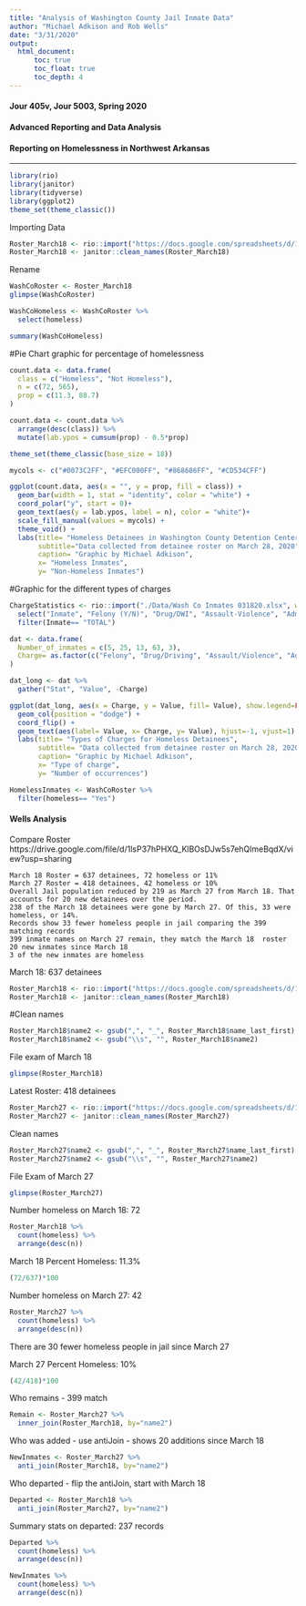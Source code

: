 ```yaml
---
title: "Analysis of Washington County Jail Inmate Data"
author: "Michael Adkison and Rob Wells"
date: "3/31/2020"
output: 
  html_document:
      toc: true
      toc_float: true
      toc_depth: 4
---
```

 

#### Jour 405v, Jour 5003, Spring 2020    

#### Advanced Reporting and Data Analysis

#### Reporting on Homelessness in Northwest Arkansas

--------------------------------------------------------------------



```r
library(rio)
library(janitor)
library(tidyverse)
library(ggplot2)
theme_set(theme_classic())
```

Importing Data
```r
Roster_March18 <- rio::import("https://docs.google.com/spreadsheets/d/1lsP37hPHXQ_KlBOsDJw5s7ehQlmeBqdX/edit#gid=814904708", which = "March18Roster")
Roster_March18 <- janitor::clean_names(Roster_March18)
```

Rename
```r
WashCoRoster <- Roster_March18
glimpse(WashCoRoster)
```

```r
WashCoHomeless <- WashCoRoster %>%
  select(homeless)
```

```r
summary(WashCoHomeless)
```

#Pie Chart graphic for percentage of homelessness
```r
count.data <- data.frame(
  class = c("Homeless", "Not Homeless"),
  n = c(72, 565),
  prop = c(11.3, 88.7)
)
```

```r
count.data <- count.data %>%
  arrange(desc(class)) %>%
  mutate(lab.ypos = cumsum(prop) - 0.5*prop)

theme_set(theme_classic(base_size = 18))

mycols <- c("#0073C2FF", "#EFC000FF", "#868686FF", "#CD534CFF")

ggplot(count.data, aes(x = "", y = prop, fill = class)) +
  geom_bar(width = 1, stat = "identity", color = "white") +
  coord_polar("y", start = 0)+
  geom_text(aes(y = lab.ypos, label = n), color = "white")+
  scale_fill_manual(values = mycols) +
  theme_void() +
  labs(title= "Homeless Detainees in Washington County Detention Center",
       subtitle="Data collected from detainee roster on March 28, 2020",
       caption= "Graphic by Michael Adkison",
       x= "Homeless Inmates",
       y= "Non-Homeless Inmates")
```


#Graphic for the different types of charges

```r
ChargeStatistics <- rio::import("./Data/Wash Co Inmates 031820.xlsx", which = "Charge Statistics") %>%
  select("Inmate", "Felony (Y/N)", "Drug/DWI", "Assault-Violence", "Administrative", "Family-related") %>%
  filter(Inmate== "TOTAL")
```

```r
dat <- data.frame(
  Number_of_inmates = c(5, 25, 13, 63, 3),
  Charge= as.factor(c("Felony", "Drug/Driving", "Assault/Violence", "Administrative", "Family-related"))
)

dat_long <- dat %>%
  gather("Stat", "Value", -Charge)

ggplot(dat_long, aes(x = Charge, y = Value, fill= Value), show.legend=FALSE) +
  geom_col(position = "dodge") +
  coord_flip() +   
  geom_text(aes(label= Value, x= Charge, y= Value), hjust=-1, vjust=1) +
  labs(title= "Types of Charges for Homeless Detainees",
       subtitle= "Data collected from detainee roster on March 28, 2020",
       caption= "Graphic by Michael Adkison",
       x= "Type of charge",
       y= "Number of occurrences")
```


```r
HomelessInmates <- WashCoRoster %>%
  filter(homeless== "Yes")
```

#### Wells Analysis
Compare Roster
https://drive.google.com/file/d/1lsP37hPHXQ_KlBOsDJw5s7ehQlmeBqdX/view?usp=sharing

    
    March 18 Roster = 637 detainees, 72 homeless or 11%
    March 27 Roster = 418 detainees, 42 homeless or 10%
    Overall Jail population reduced by 219 as March 27 from March 18. That accounts for 20 new detainees over the period.
    238 of the March 18 detainees were gone by March 27. Of this, 33 were homeless, or 14%.
    Records show 33 fewer homeless people in jail comparing the 399 matching records
    399 inmate names on March 27 remain, they match the March 18  roster
    20 new inmates since March 18
    3 of the new inmates are homeless
    
March 18: 637 detainees
```r
Roster_March18 <- rio::import("https://docs.google.com/spreadsheets/d/1lsP37hPHXQ_KlBOsDJw5s7ehQlmeBqdX/edit#gid=814904708", which = "March18Roster")
Roster_March18 <- janitor::clean_names(Roster_March18)
```
#Clean names
```r
Roster_March18$name2 <- gsub(",", "_", Roster_March18$name_last_first)
Roster_March18$name2 <- gsub("\\s", "", Roster_March18$name2)
```
File exam of March 18
```r
glimpse(Roster_March18)
```

Latest Roster: 418 detainees
```r
Roster_March27 <- rio::import("https://docs.google.com/spreadsheets/d/1lsP37hPHXQ_KlBOsDJw5s7ehQlmeBqdX/edit#gid=1284726909", which = "March27Roster")
Roster_March27 <- janitor::clean_names(Roster_March27)
```

Clean names
```r
Roster_March27$name2 <- gsub(",", "_", Roster_March27$name_last_first)
Roster_March27$name2 <- gsub("\\s", "", Roster_March27$name2)
```

File Exam of March 27
```r
glimpse(Roster_March27)
```

Number homeless on March 18: 72
```r
Roster_March18 %>% 
  count(homeless) %>% 
  arrange(desc(n))
```
March 18 Percent Homeless: 11.3% 
```r
(72/637)*100

```

Number homeless on March 27: 42
```r
Roster_March27 %>% 
  count(homeless) %>% 
  arrange(desc(n))
```
There are 30 fewer homeless people in jail since March 27

March 27 Percent Homeless: 10%
```r
(42/418)*100

```

Who remains - 399 match
```r
Remain <- Roster_March27 %>% 
  inner_join(Roster_March18, by="name2")
```

Who was added - use antiJoin - shows 20 additions since March 18
```r
NewInmates <- Roster_March27 %>% 
  anti_join(Roster_March18, by="name2")
```

Who departed - flip the antiJoin, start with March 18

```r
Departed <- Roster_March18 %>% 
  anti_join(Roster_March27, by="name2")
```

Summary stats on departed: 237 records
```r
Departed %>% 
  count(homeless) %>% 
  arrange(desc(n))
```
```r
NewInmates %>% 
  count(homeless) %>% 
  arrange(desc(n))
```